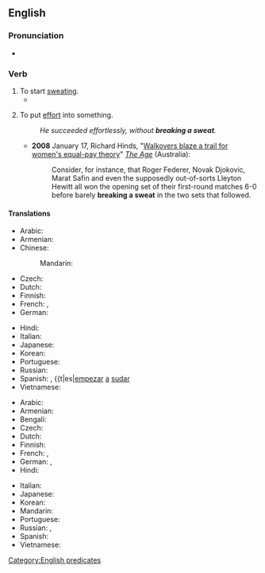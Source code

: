 ==English==

===Pronunciation===
* {{audio|en-au-break a sweat.ogg|Audio (AU)|lang=en}}

===Verb===
{{head|en|verb}}

# To start [[sweat]]ing.
#* {{quote-text|lang=en|year=2001|author=Karon Karter|title=The Complete Idiot's Guide to the Pilates Method|page=119|isbn=9780028639833|url=http://books.google.com/books?id=i8Cfwg2jAg8C&pg=PA119&dq=%22breaking+a+sweat%22&lr=&sig=Kz7IWg-_Q5A22gJdpHhybH8-uRI|passage=Are you feeling stronger and more energetic, and even—dare I say it—'''breaking a sweat'''? No, not a pink-faced, dripping sweat; nevertheless, a little dewy under the arms and around your forehead.}}
# {{lb|en|idiomatic}} To put [[effort]] into something.
#: ''He succeeded effortlessly, without '''breaking a sweat'''.''
#* '''2008''' January 17, Richard Hinds, "[http://www.theage.com.au/news/tennis/walkovers-blaze-a-trail-for-womens-equalpay-theory/2008/01/16/1200419886582.html Walkovers blaze a trail for women's equal-pay theory]" ''[[w:The Age|The Age]]'' (Australia):
#*: Consider, for instance, that Roger Federer, Novak Djokovic, Marat Safin and even the supposedly out-of-sorts Lleyton Hewitt all won the opening set of their first-round matches 6-0 before barely '''breaking a sweat''' in the two sets that followed.

====Translations====
{{trans-top|to start sweating}}
* Arabic: {{t-needed|ar}}
* Armenian: {{t+|hy|քրտնել}}
* Chinese:
*: Mandarin: {{t+|cmn|出汗|tr=chūhàn|sc=Hani}}
* Czech: {{t|cs|zpotit|alt=zpotit se}}
* Dutch: {{t-needed|nl}}
* Finnish: {{t+|fi|hiki|alt=tulla hikeen}}
* French: {{t|fr|[[se mettre]] [[à]] [[transpirer]]}}, {{t|fr|[[commencer]] [[à]] [[transpirer]]}}
* German: {{t|de|[[ins]] [[Schwitzen]] [[kommen]]}}
{{trans-mid}}
* Hindi: {{t-needed|hi}}
* Italian: {{t-needed|it}}
* Japanese: {{t+|ja|汗をかく|tr=あせをかく, ase o kaku|sc=Jpan}}
* Korean: {{t-needed|ko}}
* Portuguese: {{t|pt|[[começar]] [[a]] [[suar]]}}
* Russian: {{t+|ru|вспоте́ть|pf}}
* Spanish: {{t|es|[[comenzar]] [[a]] [[sudar]]}}, {{t|es|[[empezar]] [[a]] [[sudar]]
* Vietnamese: {{t-needed|vi}}
{{trans-bottom}}

{{trans-top|to put effort into something}}
* Arabic: {{t-needed|ar}}
* Armenian: {{t|hy|ջանք թափել}}
* Bengali: {{t|bn|মাথার ঘাম পায়ে ফেলা|tr=mathar gham paye fela}}
* Czech: {{t|cs|zpotit|alt=zpotit se}}
* Dutch: {{t|nl|er flink voor werken}}
* Finnish: {{t+|fi|hiki|alt=tulla hikeen}}
* French: {{qualifier|without ...}} {{t+|fr|broncher|alt=sans broncher}}, {{qualifier|without ...}} {{t+|fr|sourciller|alt=sans sourciller}}
* German: {{t+|de|sich ins Zeug legen}}, {{t|de|ins Schwitzen kommen}}
* Hindi: {{t-needed|hi}}
{{trans-mid}}
* Italian: {{t-needed|it}}
* Japanese: {{t-needed|ja}}
* Korean: {{t-needed|ko}}
* Mandarin: {{t+|cmn|费劲|sc=Hani}}
* Portuguese: {{t|pt|esforçar-se}}
* Russian: {{t|ru|приложи́ть уси́лия|pf}}, {{t|ru|пошевели́ть па́льцем}}
* Spanish: {{t|es|sudar la gota gorda}}
* Vietnamese: {{t-needed|vi}}
{{trans-bottom}}

[[Category:English predicates]]